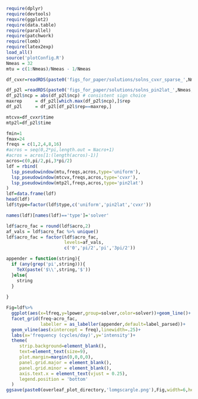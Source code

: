 ```r
require(dplyr)
require(devtools)
require(ggplot2)
require(data.table)
require(parallel)
require(patchwork)
require(lomb)
require(latex2exp)
load_all()
source('plotConfig.R')
Nmeas = 32 
mtu = c(1:Nmeas)/Nmeas - 1/Nmeas

df_cvxr=readRDS(paste0('figs_for_paper/solutions/solns_cvxr_sparse_',Nmeas,'.RDS'))

df_p2l =readRDS(paste0('figs_for_paper/solutions/solns_pin2lat_',Nmeas,'.RDS'))
df_p2l$ncp = abs(df_p2l$ncp) # consistent sign choice
maxrep     = df_p2l[which.max(df_p2l$ncp),]$rep
df_p2l     = df_p2l[df_p2l$rep==maxrep,] 

mtcvx=df_cvxr$time 
mtp2l=df_p2l$time

fmin=1
fmax=24
freqs = c(1,2,4,8,16) 
#acros = seq(0,2*pi,length.out = Nacro+1)
#acros = acros[1:(length(acros)-1)]
acros=c(0,pi/2,pi,3*pi/2)
ldf = rbind(
  lsp_pseudowindow(mtu,freqs,acros,type='uniform'),
  lsp_pseudowindow(mtcvx,freqs,acros,type='cvxr'),
  lsp_pseudowindow(mtp2l,freqs,acros,type='pin2lat')
) 
ldf=data.frame(ldf)
head(ldf)
ldf$type=factor(ldf$type,c('uniform','pin2lat','cvxr'))

names(ldf)[names(ldf)=='type']='solver'

ldf$acro_fac = round(ldf$acro,2)
af_vals = ldf$acro_fac %>% unique()
ldf$acro_fac = factor(ldf$acro_fac, 
                      levels=af_vals, 
                      c('0','pi/2','pi','3pi/2'))

appender = function(string){
  if (any(grep('pi',string))){
    TeX(paste('$\\',string,'$'))
  }else{
    string
  }
    
}

Fig=ldf%>% 
  ggplot(aes(x=lfreq,y=lpower,group=solver,color=solver))+geom_line()+
  facet_grid(freq~acro_fac,
             labeller = as_labeller(appender,default=label_parsed))+
  geom_vline(aes(xintercept = freq),linewidth=.25)+
  labs(x='frequency (cycles/day)',y='intensity')+
  theme(
     strip.background=element_blank(),
     text=element_text(size=9),
     plot.margin=margin(0,0,0,0),
     panel.grid.major = element_blank(),
     panel.grid.minor = element_blank(),
     axis.text.x = element_text(vjust = 0.25),
     legend.position = 'bottom'
  ) 
ggsave(paste0(overleaf_plot_directory,'lomgscargle.png'),Fig,width=6,height=5,device='png',dpi=600)
```